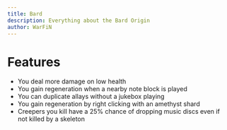 ```yaml
---
title: Bard
description: Everything about the Bard Origin
author: WarFiN
---
```


# Features

- You deal more damage on low health
- You gain regeneration when a nearby note block is played
- You can duplicate allays without a jukebox playing
- You gain regeneration by right clicking with an amethyst shard
- Creepers you kill have a 25% chance of dropping music discs even if not killed by a skeleton